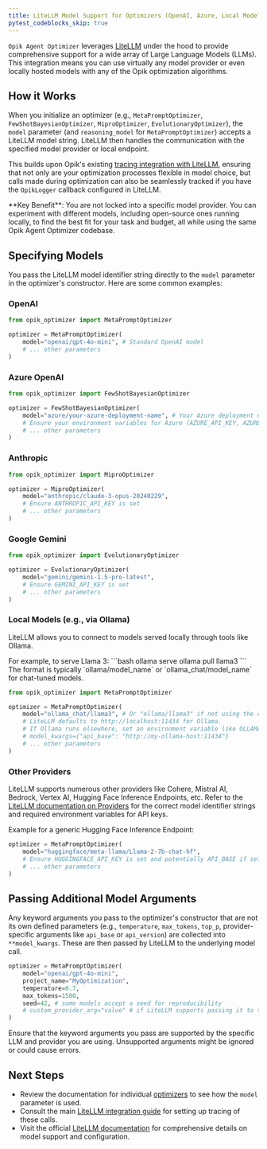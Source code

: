 ```yaml
---
title: LiteLLM Model Support for Optimizers (OpenAI, Azure, Local Models)
pytest_codeblocks_skip: true
---
```


`Opik Agent Optimizer` leverages [LiteLLM](https://litellm.ai/) under the hood to provide comprehensive support for a wide array of Large Language Models (LLMs). This integration means you can use virtually any model provider or even locally hosted models with any of the Opik optimization algorithms.

## How it Works

When you initialize an optimizer (e.g., `MetaPromptOptimizer`, `FewShotBayesianOptimizer`, `MiproOptimizer`, `EvolutionaryOptimizer`), the `model` parameter (and `reasoning_model` for `MetaPromptOptimizer`) accepts a LiteLLM model string. LiteLLM then handles the communication with the specified model provider or local endpoint.

This builds upon Opik's existing [tracing integration with LiteLLM](/tracing/integrations/litellm), ensuring that not only are your optimization processes flexible in model choice, but calls made during optimization can also be seamlessly tracked if you have the `OpikLogger` callback configured in LiteLLM.

<Info>
  **Key Benefit**: You are not locked into a specific model provider. You can experiment with different models, including open-source ones running locally, to find the best fit for your task and budget, all while using the same Opik Agent Optimizer codebase.
</Info>

## Specifying Models

You pass the LiteLLM model identifier string directly to the `model` parameter in the optimizer's constructor. Here are some common examples:

### OpenAI
```python
from opik_optimizer import MetaPromptOptimizer

optimizer = MetaPromptOptimizer(
    model="openai/gpt-4o-mini", # Standard OpenAI model
    # ... other parameters
)
```

### Azure OpenAI
```python
from opik_optimizer import FewShotBayesianOptimizer

optimizer = FewShotBayesianOptimizer(
    model="azure/your-azure-deployment-name", # Your Azure deployment name
    # Ensure your environment variables for Azure (AZURE_API_KEY, AZURE_API_BASE, AZURE_API_VERSION) are set
    # ... other parameters
)
```

### Anthropic
```python
from opik_optimizer import MiproOptimizer

optimizer = MiproOptimizer(
    model="anthropic/claude-3-opus-20240229",
    # Ensure ANTHROPIC_API_KEY is set
    # ... other parameters
)
```

### Google Gemini
```python
from opik_optimizer import EvolutionaryOptimizer

optimizer = EvolutionaryOptimizer(
    model="gemini/gemini-1.5-pro-latest",
    # Ensure GEMINI_API_KEY is set
    # ... other parameters
)
```

### Local Models (e.g., via Ollama)
LiteLLM allows you to connect to models served locally through tools like Ollama.

<Steps>
<Step title="Ensure Ollama is running and the model is served">
  For example, to serve Llama 3:
  ```bash
  ollama serve
  ollama pull llama3
  ```
</Step>
<Step title="Use the LiteLLM convention for Ollama models">
  The format is typically `ollama/model_name` or `ollama_chat/model_name` for chat-tuned models.

  ```python
  from opik_optimizer import MetaPromptOptimizer

  optimizer = MetaPromptOptimizer(
      model="ollama_chat/llama3", # Or "ollama/llama3" if not using the chat API specifically
      # LiteLLM defaults to http://localhost:11434 for Ollama. 
      # If Ollama runs elsewhere, set an environment variable like OLLAMA_API_BASE_URL or pass api_base in model_kwargs
      # model_kwargs={"api_base": "http://my-ollama-host:11434"}
      # ... other parameters
  )
  ```
</Step>
</Steps>

### Other Providers
LiteLLM supports numerous other providers like Cohere, Mistral AI, Bedrock, Vertex AI, Hugging Face Inference Endpoints, etc. Refer to the [LiteLLM documentation on Providers](https://docs.litellm.ai/docs/providers) for the correct model identifier strings and required environment variables for API keys.

Example for a generic Hugging Face Inference Endpoint:
```python
optimizer = MetaPromptOptimizer(
    model="huggingface/meta-llama/Llama-2-7b-chat-hf",
    # Ensure HUGGINGFACE_API_KEY is set and potentially API_BASE if self-hosted
    # ... other parameters
)
```

## Passing Additional Model Arguments

Any keyword arguments you pass to the optimizer's constructor that are not its own defined parameters (e.g., `temperature`, `max_tokens`, `top_p`, provider-specific arguments like `api_base` or `api_version`) are collected into `**model_kwargs`. These are then passed by LiteLLM to the underlying model call.

```python
optimizer = MetaPromptOptimizer(
    model="openai/gpt-4o-mini",
    project_name="MyOptimization",
    temperature=0.7,
    max_tokens=1500,
    seed=42, # some models accept a seed for reproducibility
    # custom_provider_arg="value" # if LiteLLM supports passing it to the provider
)
```

<Warning>
  Ensure that the keyword arguments you pass are supported by the specific LLM and provider you are using. Unsupported arguments might be ignored or could cause errors.
</Warning>

## Next Steps
- Review the documentation for individual [optimizers](/agent_optimization/overview#optimization-algorithms) to see how the `model` parameter is used.
- Consult the main [LiteLLM integration guide](/tracing/integrations/litellm) for setting up tracing of these calls.
- Visit the official [LiteLLM documentation](https://docs.litellm.ai/) for comprehensive details on model support and configuration. 